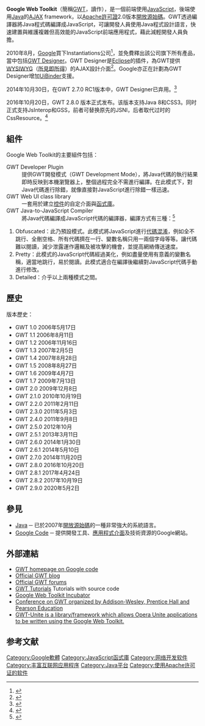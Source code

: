 {{NoteTA|G1=IT|G2=FL}}
{{Infobox Software
| name                   = Google Web Toolkit
| logo                   = Google Web Toolkit logo.svg
| screenshot             = 
| caption                = 
| author                 = [[Google|Google]]
| developer              = 
| released               = May 16, 2006
| latest release version = 2.9.0
| latest release date    = {{Release date and age|2020|05|02}}
| latest preview version = 
| latest preview date    = 
| programming language   = [[Java|Java]]
| operating system       = [[GNU/Linux|GNU/Linux]], [[Microsoft_Windows|Windows]], [[Mac_OS_X|Mac OS X]]
| platform               = 
| language               = [[Java|Java]]
| status                 = 
| genre                  = [[AJAX|AJAX]] framework
| license                = [[Apache许可证|Apache许可证]] 2.0
| website                = http://www.gwtproject.org/
}}
'''Google Web Toolkit'''（簡稱[[GWT|GWT]]，讀作{{IPA-en|ˈɡwɪt|}}），是一個前端使用[[JavaScript|JavaScript]]，後端使用[[Java|Java]]的[[AJAX|AJAX]] framework，以[[Apache許可證|Apache許可證]]2.0版本[[開放源始碼|開放源始碼]]。GWT透過編譯器將Java程式碼編譯成JavaScript，可讓開發人員使用Java程式設計語言，快速建置與維護複雜但高效能的JavaScript前端應用程式，藉此減輕開發人員負擔。

2010年8月，[[Google|Google]]買下Instantiations公司<ref>{{Cite web |url=http://googlewebtoolkit.blogspot.com/2010/09/google-relaunches-instantiations.html |title=Google Relaunches Instantiations Developer Tools - Now Available for Free |accessdate=2010-11-13 |archive-date=2016-05-08 |archive-url=https://web.archive.org/web/20160508020447/http://googlewebtoolkit.blogspot.com/2010/09/google-relaunches-instantiations.html |dead-url=no }}</ref>，並免費釋出該公司旗下所有產品，當中包括[[GWT_Designer|GWT Designer]]。GWT Designer是[[Eclipse|Eclipse]]的插件，為GWT提供[[WYSIWYG|WYSIWYG]]（[[所見即所得|所見即所得]]）的AJAX設計介面<ref>{{Cite web |url=http://code.google.com/webtoolkit/tools/gwtdesigner/ |title=GWT Designer User Guide |accessdate=2010-11-13 |archive-date=2012-02-25 |archive-url=https://web.archive.org/web/20120225152644/http://code.google.com/webtoolkit/tools/gwtdesigner/ |dead-url=no }}</ref>。Google亦正在計劃為GWT Designer增加[[UiBinder|UiBinder]]支援。

2014年10月30日，在GWT 2.7.0 RC1版本中，GWT Designer已弃用。<ref>{{cite web|url=http://www.gwtproject.org/release-notes.html#Release_Notes_2_7_0_RC1|title=Release Notes for 2.7.0|accessdate=2016-10-25|archive-date=2021-01-16|archive-url=https://web.archive.org/web/20210116232229/http://www.gwtproject.org/release-notes.html#Release_Notes_2_7_0_RC1|dead-url=no}}</ref>

2016年10月20日，GWT 2.8.0 版本正式发布。该版本支持Java 8和CSS3。同时正式支持JsInterop和GSS，前者可替换原先的JSNI，后者取代过时的CssResource。<ref>{{cite web|url=http://www.gwtproject.org/release-notes.html#Release_Notes_2_8_0_BETA1|title=Release Notes for 2.8.0|accessdate=2016-10-25|archive-date=2021-01-16|archive-url=https://web.archive.org/web/20210116232229/http://www.gwtproject.org/release-notes.html#Release_Notes_2_8_0_BETA1|dead-url=no}}</ref>

==組件==
Google Web Toolkit的主要組件包括：
;GWT Developer Plugin
:提供GWT開發模式（GWT Development Mode），將Java代碼的執行結果即時反映到本機瀏覽器上，整個過程完全不需進行編譯。在此模式下，對Java代碼進行除錯，就像直接對JavaScript進行除錯一樣迅速。
;GWT Web UI class library
:一套用於建立[[控件|控件]]的自定介面與[[函式庫|函式庫]]。
;GWT Java-to-JavaScript Compiler
:將Java代碼編譯成JavaScript代碼的編譯器，編譯方式有三種：<ref>{{Cite web |url=http://code.google.com/webtoolkit/doc/latest/FAQ_DebuggingAndCompiling.html |title=Debug and Compile - FAQ |accessdate=2010-11-13 |archive-date=2011-12-20 |archive-url=https://web.archive.org/web/20111220123252/http://code.google.com/webtoolkit/doc/latest/FAQ_DebuggingAndCompiling.html |dead-url=no }}</ref>
#Obfuscated：此乃預設模式。此模式將JavaScript進行[[代碼混淆|代碼混淆]]，例如全不跳行、全刪空格、所有代碼擠在一行、變數名稱只用一兩個字母等等。讓代碼難以閱讀，減少泄露運作邏輯及被攻擊的機會，並提高網絡傳送速度。
#Pretty：此模式的JavaScript代碼經過美化，例如盡量使用有意義的變數名稱，適當地跳行，易於閱讀。此模式適合在編譯後繼續對JavaScript代碼手動進行修改。
#Detailed：介乎以上兩種模式之間。

==歷史==
版本歷史：
* GWT 1.0  2006年5月17日
* GWT 1.1  2006年8月11日
* GWT 1.2  2006年11月16日
* GWT 1.3  2007年2月5日
* GWT 1.4  2007年8月28日
* GWT 1.5  2008年8月27日
* GWT 1.6  2009年4月7日
* GWT 1.7  2009年7月13日
* GWT 2.0  2009年12月8日
* GWT 2.1.0  2010年10月19日
* GWT 2.2.0  2011年2月11日
* GWT 2.3.0  2011年5月3日
* GWT 2.4.0  2011年9月8日
* GWT 2.5.0  2012年10月
* GWT 2.5.1  2013年3月11日
* GWT 2.6.0  2014年1月30日
* GWT 2.6.1  2014年5月10日
* GWT 2.7.0  2014年11月20日
* GWT 2.8.0  2016年10月20日
* GWT 2.8.1  2017年4月24日
* GWT 2.8.2  2017年10月19日
* GWT 2.9.0  2020年5月2日

==參見==
*[[Java|Java]] ─ 已於2007年[[開放源始碼|開放源始碼]]的一種非常強大的系統語言。
*[[Google_Code|Google Code]] ─ 提供開發工具、[[應用程式介面|應用程式介面]]及技術資源的Google網站。

==外部連結==
* [http://code.google.com/webtoolkit/ GWT homepage on Google code]{{Wayback|url=http://code.google.com/webtoolkit/ |date=20080507204239 }}
* [http://googlewebtoolkit.blogspot.com/ Official GWT blog]{{Wayback|url=http://googlewebtoolkit.blogspot.com/ |date=20101003201816 }}
* [http://groups.google.com/group/Google-Web-Toolkit Official GWT forums]{{Wayback|url=http://groups.google.com/group/Google-Web-Toolkit |date=20110209144334 }}
* [http://courses.coreservlets.com/Course-Materials/gwt.html GWT Tutorials]{{Wayback|url=http://courses.coreservlets.com/Course-Materials/gwt.html |date=20100710072146 }} Tutorials with source code
* [http://code.google.com/p/google-web-toolkit-incubator/ Google Web Toolkit Incubator]{{Wayback|url=http://code.google.com/p/google-web-toolkit-incubator/ |date=20101122045326 }}
* [http://www.VoicesThatMatter.com/GWT2007 Conference on GWT organized by Addison-Wesley, Prentice Hall and Pearson Education]{{Wayback|url=http://www.voicesthatmatter.com/GWT2007 |date=20120722195617 }}
* [http://code.google.com/p/gwt-unite/ GWT-Unite is a library/framework which allows Opera Unite applications to be written using the Google Web Toolkit.]{{Wayback|url=http://code.google.com/p/gwt-unite/ |date=20100305055528 }}

== 参考文献 ==
{{Reflist}}

{{ECMAScript}}
{{Application frameworks}}
{{Google Inc.}}
{{Widget toolkits}}
{{丰富互联网应用程序}}
{{JavaScript}}

[[Category:Google軟體|Category:Google軟體]]
[[Category:JavaScript函式庫|Category:JavaScript函式庫]]
[[Category:网络开发软件|Category:网络开发软件]]
[[Category:丰富互联网应用程序|Category:丰富互联网应用程序]]
[[Category:Java平台|Category:Java平台]]
[[Category:使用Apache许可证的软件|Category:使用Apache许可证的软件]]